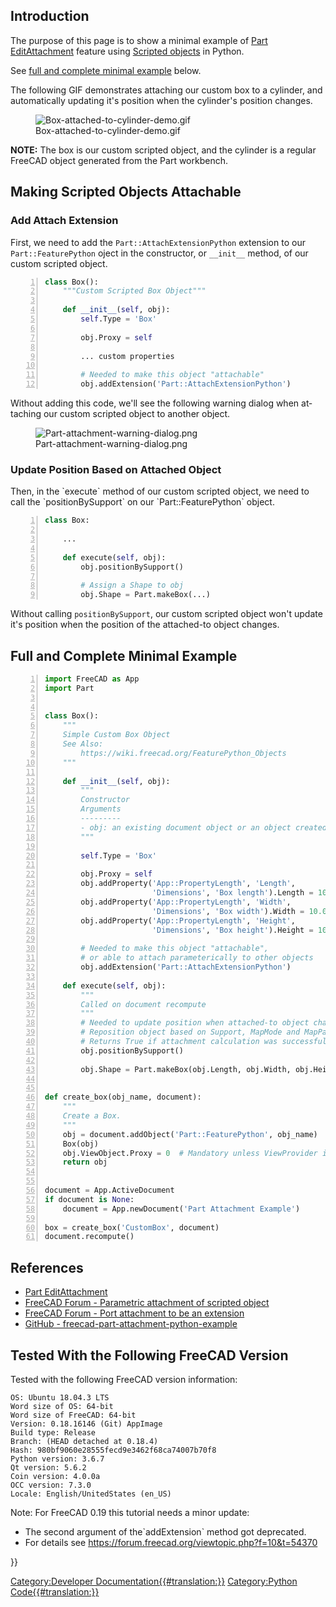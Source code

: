 <languages/>
{{TOCright}}

<div lang="en" dir="ltr" class="mw-content-ltr">
==Introduction==
</div>

<div lang="en" dir="ltr" class="mw-content-ltr">
The purpose of this page is to show a minimal example of [[Part_EditAttachment|Part EditAttachment]] feature using [[Scripted objects]] in Python.
</div>

<div lang="en" dir="ltr" class="mw-content-ltr">
See [[#Full_and_Complete_Minimal_Example|full and complete minimal example]] below.
</div>

<div lang="en" dir="ltr" class="mw-content-ltr">
The following GIF demonstrates attaching our custom box to a cylinder, and automatically updating it's position when the cylinder's position changes.
</div>

[[File:Box-attached-to-cylinder-demo.gif]]

<div lang="en" dir="ltr" class="mw-content-ltr">
'''NOTE:''' The box is our custom scripted object, and the cylinder is a regular FreeCAD object generated from the Part workbench.
</div>

<div lang="en" dir="ltr" class="mw-content-ltr">
==Making Scripted Objects Attachable==
</div>

<div lang="en" dir="ltr" class="mw-content-ltr">
===Add Attach Extension===
</div>

<div lang="en" dir="ltr" class="mw-content-ltr">
First, we need to add the <code>Part::AttachExtensionPython</code> extension to our <code>Part::FeaturePython</code> oject in the constructor, or <code>__init__</code> method, of our custom scripted object.
</div>
<syntaxhighlight lang="python" line='line'>
class Box():
    """Custom Scripted Box Object"""

    def __init__(self, obj):
        self.Type = 'Box'

        obj.Proxy = self
        
        ... custom properties

        # Needed to make this object "attachable"
        obj.addExtension('Part::AttachExtensionPython')
</syntaxhighlight>
<div lang="en" dir="ltr" class="mw-content-ltr">
Without adding this code, we'll see the following warning dialog when attaching our custom scripted object to another object.
</div>

[[File:Part-attachment-warning-dialog.png]]

<div lang="en" dir="ltr" class="mw-content-ltr">
===Update Position Based on Attached Object===
</div>

<div lang="en" dir="ltr" class="mw-content-ltr">
Then, in the `execute` method of our custom scripted object, we need to call the `positionBySupport` on our `Part::FeaturePython` object.
</div>
<syntaxhighlight lang="python" line='line'>
class Box:
    
    ...

    def execute(self, obj):
        obj.positionBySupport()
        
        # Assign a Shape to obj
        obj.Shape = Part.makeBox(...)
</syntaxhighlight>
<div lang="en" dir="ltr" class="mw-content-ltr">
Without calling <code>positionBySupport</code>, our custom scripted object won't update it's position when the position of the attached-to object changes.
</div>

<div lang="en" dir="ltr" class="mw-content-ltr">
==Full and Complete Minimal Example==
</div>
<syntaxhighlight lang="python" line='line'>
import FreeCAD as App
import Part


class Box():
    """
    Simple Custom Box Object
    See Also:
        https://wiki.freecad.org/FeaturePython_Objects
    """

    def __init__(self, obj):
        """
        Constructor
        Arguments
        ---------
        - obj: an existing document object or an object created with FreeCAD.Document.addObject('Part::FeaturePython', '{name}').
        """

        self.Type = 'Box'

        obj.Proxy = self
        obj.addProperty('App::PropertyLength', 'Length',
                        'Dimensions', 'Box length').Length = 10.0
        obj.addProperty('App::PropertyLength', 'Width',
                        'Dimensions', 'Box width').Width = 10.0
        obj.addProperty('App::PropertyLength', 'Height',
                        'Dimensions', 'Box height').Height = 10.0

        # Needed to make this object "attachable",
        # or able to attach parameterically to other objects
        obj.addExtension('Part::AttachExtensionPython')

    def execute(self, obj):
        """
        Called on document recompute
        """
        # Needed to update position when attached-to object changes position.
        # Reposition object based on Support, MapMode and MapPathParameter properties.
        # Returns True if attachment calculation was successful, False if object is not attached and Placement wasn't updated,
        obj.positionBySupport()

        obj.Shape = Part.makeBox(obj.Length, obj.Width, obj.Height)


def create_box(obj_name, document):
    """
    Create a Box.
    """
    obj = document.addObject('Part::FeaturePython', obj_name)
    Box(obj)
    obj.ViewObject.Proxy = 0  # Mandatory unless ViewProvider is coded
    return obj


document = App.ActiveDocument
if document is None:
    document = App.newDocument('Part Attachment Example')

box = create_box('CustomBox', document)
document.recompute()
</syntaxhighlight>

<div lang="en" dir="ltr" class="mw-content-ltr">
==References==
</div>

<div lang="en" dir="ltr" class="mw-content-ltr">
* [[Part_EditAttachment|Part EditAttachment]]
* [https://forum.freecad.org/viewtopic.php?f=22&t=24794 FreeCAD Forum - Parametric attachment of scripted object]
* [https://forum.freecad.org/viewtopic.php?f=10&t=18978&start=10 FreeCAD Forum - Port attachment to be an extension]
* [https://github.com/gbroques/freecad-part-attachment-python-example GitHub - freecad-part-attachment-python-example]
</div>

<div lang="en" dir="ltr" class="mw-content-ltr">
==Tested With the Following FreeCAD Version==
</div>

<div lang="en" dir="ltr" class="mw-content-ltr">
Tested with the following FreeCAD version information:
</div>
<pre>
OS: Ubuntu 18.04.3 LTS
Word size of OS: 64-bit
Word size of FreeCAD: 64-bit
Version: 0.18.16146 (Git) AppImage
Build type: Release
Branch: (HEAD detached at 0.18.4)
Hash: 980bf9060e28555fecd9e3462f68ca74007b70f8
Python version: 3.6.7
Qt version: 5.6.2
Coin version: 4.0.0a
OCC version: 7.3.0
Locale: English/UnitedStates (en_US)
</pre>

<div lang="en" dir="ltr" class="mw-content-ltr">
Note: For FreeCAD 0.19 this tutorial needs a minor update:
* The second argument of the`addExtension` method got deprecated.
* For details see https://forum.freecad.org/viewtopic.php?f=10&t=54370
</div>

{{Powerdocnavi{{#translation:}}}}
[[Category:Developer Documentation{{#translation:}}]]
[[Category:Python Code{{#translation:}}]]
{{clear}}